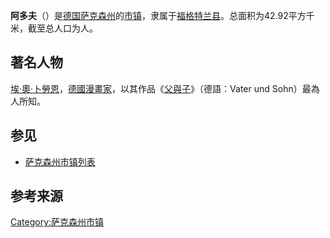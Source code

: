 {{noteTA|G1=德国地名|G2=Landkreis|G3=单位}}
{{Infobox Germany municipality
| district = [[福格特兰县|福格特兰县]]
| footnotes = 资料最后更新：{{date|2021-08-03|iso}}
}}
'''阿多夫'''（{{lang-de|Adorf}}）是[[德国|德国]][[萨克森州|萨克森州]]的[[市镇_(德国)|市镇]]，隶属于[[福格特兰县|福格特兰县]]。总面积为42.92平方千米，截至{{wikidata|qualifier|P1082|P585}}总人口为{{wikidata|property|normal+|P1082}}人。

==著名人物==
[[埃·奧·卜勞恩|埃·奧·卜勞恩]]，[[德國|德國]][[漫畫家|漫畫家]]，以其作品《[[父與子_(漫畫)|父與子]]》（德語：Vater und Sohn）最為人所知。

== 参见 ==
*[[萨克森州市镇列表|萨克森州市镇列表]]

== 参考来源 ==
{{reflist}}

{{福格特兰县行政区划}}
{{Authority control}}
{{DEFAULTSORT:Adorf}}
[[Category:萨克森州市镇|Category:萨克森州市镇]]